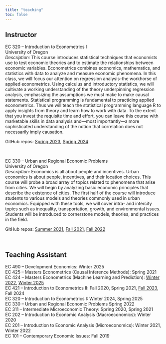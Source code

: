 ```yaml
---
title: "teaching"
toc: false
---
```


## [Instructor]{.mono .l}

[EC 320 -- Introduction to Econometrics I]{.class-header}  
University of Oregon  
_Description:_ This course introduces statistical techniques that economists use to test economic theories and to estimate the relationships between economic variables. Econometrics combines economics, mathematics, and statistics with data to analyze and measure economic phenomena. In this class, we will focus our attention on regression analysis–the workhorse of applied econometrics. Using calculus and introductory statistics, we will cultivate a working understanding of the theory underpinning regression analysis, emphasizing the assumptions we must make to make causal statements. Statistical programming is fundamental to practicing applied econometrics. Thus we will teach the statistical programming language R to apply insights from theory and learn how to work with data. To the extent that you invest the requisite time and effort, you can leave this course with marketable skills in data analysis and—most importantly—a more sophisticated understanding of the notion that correlation does not necessarily imply causation.  

GitHub repos: [Spring 2023](https://github.com/ajdickinson/EC320S23), [Spring 2024](https://github.com/ajdickinson/EC320S24)

<br>

[EC 330 -- Urban and Regional Economic Problems]{.class-header}  
University of Oregon  
_Description:_ Economics is all about people and incentives. Urban economics is about people, incentives, and their location choices. This course will probe a broad array of topics related to phenomena that arise from cities. We will begin by analyzing basic economic principles that describe the existence of cities. The first half of the course will introduce students to various models and theories commonly used in urban economics. Equipped with these tools, we will cover intra- and intercity topics such as inequality, transportation, growth, and environmental issues. Students will be introduced to cornerstone models, theories, and practices in the field.  

GitHub repos: [Summer 2021](https://github.com/ajdickinson/EC330Su21), [Fall 2021](https://ajdickinson.github.io/EC330F21/), [Fall 2022](https://ajdickinson.github.io/EC330F22)  

<br>

## [Teaching Assistant]{.mono .l}

EC 490 -- Development Economics: Winter 2025  
EC 425 -- Masters Econometrics (Causal Inference Methods): Spring 2021  
EC 424 -- Masters Econometrics (Machine Learning and Prediction): [Winter 2022](https://github.com/edrubin/EC524W22), [Winter 2025](https://github.com/edrubin/EC524W25)  
EC 421 -- Introduction to Econometrics II: Fall 2020, Spring 2021, [Fall 2023](https://github.com/ajdickinson/EC421F23_lab), Fall 2024  
EC 320 -- Introduction to Econometrics I: Winter 2024, Spring 2025  
EC 330 -- Urban and Regional Economic Problems Spring 2022  
EC 311 -- Intermediate Microeconomic Theory: Spring 2020, Spring 2021  
EC 202 -- Introduction to Economic Analysis (Macroeconomics): Winter 2020  
EC 201 -- Introduction to Economic Analysis (Microeconomics): Winter 2021, Winter 2022  
EC 101 -- Contemporary Economic Issues: Fall 2019





